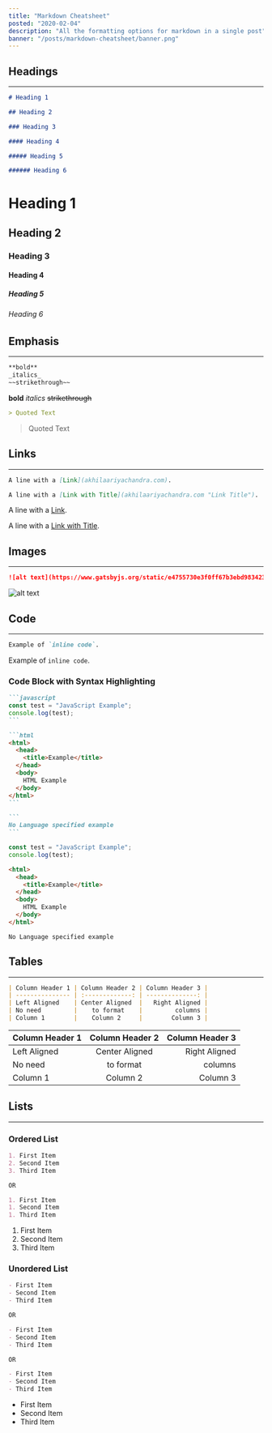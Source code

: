 ```yaml
---
title: "Markdown Cheatsheet"
posted: "2020-02-04"
description: "All the formatting options for markdown in a single post"
banner: "/posts/markdown-cheatsheet/banner.png"
---
```


## Headings

---

```markdown
# Heading 1

## Heading 2

### Heading 3

#### Heading 4

##### Heading 5

###### Heading 6
```

# Heading 1

## Heading 2

### Heading 3

#### Heading 4

##### Heading 5

###### Heading 6

## Emphasis

---

```markdown
**bold**
_italics_
~~strikethrough~~
```

**bold**
_italics_
~~strikethrough~~

```markdown
> Quoted Text
```

> Quoted Text

## Links

---

```markdown
A line with a [Link](akhilaariyachandra.com).

A line with a [Link with Title](akhilaariyachandra.com "Link Title").
```

A line with a [Link](akhilaariyachandra.com).

A line with a [Link with Title](akhilaariyachandra.com "Link Title").

## Images

---

```markdown
![alt text](https://www.gatsbyjs.org/static/e4755730e3f0ff67b3ebd98342371e7d/a3df1/gradient.jpg "Image Title")
```

![alt text](https://www.gatsbyjs.org/static/e4755730e3f0ff67b3ebd98342371e7d/a3df1/gradient.jpg "Image Title")

## Code

---

```markdown
Example of `inline code`.
```

Example of `inline code`.

### Code Block with Syntax Highlighting

````markdown
```javascript
const test = "JavaScript Example";
console.log(test);
```

```html
<html>
  <head>
    <title>Example</title>
  </head>
  <body>
    HTML Example
  </body>
</html>
```

```
No Language specified example
```
````

```javascript
const test = "JavaScript Example";
console.log(test);
```

```html
<html>
  <head>
    <title>Example</title>
  </head>
  <body>
    HTML Example
  </body>
</html>
```

```
No Language specified example
```

## Tables

---

```markdown
| Column Header 1 | Column Header 2 | Column Header 3 |
| --------------- | :-------------: | --------------: |
| Left Aligned    | Center Aligned  |   Right Aligned |
| No need         |    to format    |         columns |
| Column 1        |    Column 2     |        Column 3 |
```

| Column Header 1 | Column Header 2 | Column Header 3 |
| --------------- | :-------------: | --------------: |
| Left Aligned    | Center Aligned  |   Right Aligned |
| No need         |    to format    |         columns |
| Column 1        |    Column 2     |        Column 3 |

## Lists

---

### Ordered List

```markdown
1. First Item
2. Second Item
3. Third Item

OR

1. First Item
1. Second Item
1. Third Item
```

1. First Item
2. Second Item
3. Third Item

### Unordered List

```markdown
- First Item
- Second Item
- Third Item

OR

- First Item
- Second Item
- Third Item

OR

- First Item
- Second Item
- Third Item
```

- First Item
- Second Item
- Third Item
